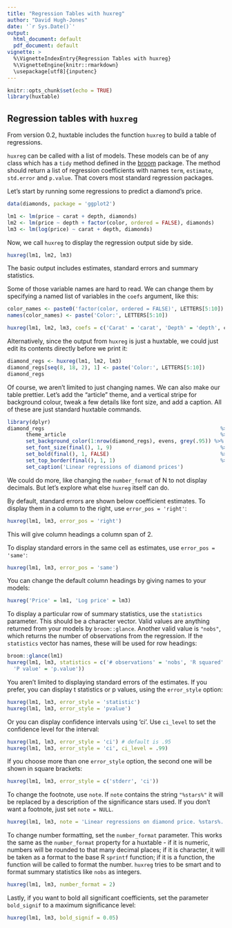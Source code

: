 ```yaml
---
title: "Regression Tables with huxreg"
author: "David Hugh-Jones"
date: '`r Sys.Date()`'
output: 
  html_document: default
  pdf_document: default
vignette: >
  %\VignetteIndexEntry{Regression Tables with huxreg}  
  %\VignetteEngine{knitr::rmarkdown}  
  \usepackage[utf8]{inputenc}
---
```


```r
knitr::opts_chunk$set(echo = TRUE)
library(huxtable)


```

## Regression tables with `huxreg`

From version 0.2, huxtable includes the function `huxreg` to build a table of regressions.

`huxreg` can be called with a list of models. These models can be of any class which has a `tidy` method defined
in the [broom](https://cran.r-project.org/?package=broom) package. The method should return a list of regression
coefficients with names `term`, `estimate`, `std.error` and `p.value`. That covers most standard regression packages.

Let's start by running some regressions to predict a diamond's price.

```r
data(diamonds, package = 'ggplot2')

lm1 <- lm(price ~ carat + depth, diamonds)
lm2 <- lm(price ~ depth + factor(color, ordered = FALSE), diamonds)
lm3 <- lm(log(price) ~ carat + depth, diamonds)
```

Now, we call `huxreg` to display the regression output side by side.

```r

huxreg(lm1, lm2, lm3)
```

The basic output includes estimates, standard errors and summary statistics. 

Some of those variable names are hard to read. We can change them by specifying a named list of variables in the
`coefs` argument, like this:


```r
color_names <- paste0('factor(color, ordered = FALSE)', LETTERS[5:10])
names(color_names) <- paste('Color:', LETTERS[5:10])

huxreg(lm1, lm2, lm3, coefs = c('Carat' = 'carat', 'Depth' = 'depth', color_names))
```

Alternatively, since the output from `huxreg` is just a huxtable, we could just edit its contents directly before we
print it:

```r
diamond_regs <- huxreg(lm1, lm2, lm3)
diamond_regs[seq(8, 18, 2), 1] <- paste('Color:', LETTERS[5:10])
diamond_regs
```

Of course, we aren't limited to just changing names. We can also make our table prettier. Let's add the "article" theme,
and a vertical stripe for background colour, tweak a few details like font size, and add a caption. All of these are just 
standard huxtable commands.

```r
library(dplyr)
diamond_regs                                                         %>% 
      theme_article                                                  %>% 
      set_background_color(1:nrow(diamond_regs), evens, grey(.95)) %>% 
      set_font_size(final(), 1, 9)                                   %>% 
      set_bold(final(), 1, FALSE)                                    %>%
      set_top_border(final(), 1, 1)                                  %>%
      set_caption('Linear regressions of diamond prices')

```

We could do more, like changing the `number_format` of N to not display decimals. But let's explore what else `huxreg` 
itself can do. 

By default, standard errors are shown below coefficient estimates. To display them in a column to the right, use
`error_pos = 'right'`:

```r
huxreg(lm1, lm3, error_pos = 'right')
```


This will give column headings a column span of 2.

To display standard errors in the same cell as estimates, use `error_pos = 'same'`:

```r
huxreg(lm1, lm3, error_pos = 'same')
```


You can change the default column headings by giving names to your models:

```r
huxreg('Price' = lm1, 'Log price' = lm3)
```


To display a particular row of summary statistics, use the `statistics` parameter. This should be a character vector.
Valid values are anything returned from your models by `broom::glance`. Another valid value is `"nobs"`, which 
returns the number of observations from the regression. If the `statistics` vector has names, these will be used for
row headings:

```r
broom::glance(lm1)
huxreg(lm1, lm3, statistics = c('# observations' = 'nobs', 'R squared' = 'r.squared', 'F statistic' = 'statistic',
  'P value' = 'p.value'))
```


You aren't limited to displaying standard errors of the estimates. If you prefer, you can display t statistics or
p values, using the `error_style` option:

```r
huxreg(lm1, lm3, error_style = 'statistic')
huxreg(lm1, lm3, error_style = 'pvalue')
```


Or you can display confidence intervals using 'ci'. Use `ci_level` to set the confidence level for the interval:

```r
huxreg(lm1, lm3, error_style = 'ci') # default is .95
huxreg(lm1, lm3, error_style = 'ci', ci_level = .99)
```


If you choose more than one `error_style` option, the second one will be shown in square brackets:

```r
huxreg(lm1, lm3, error_style = c('stderr', 'ci'))
```


To change the footnote, use `note`. If `note` contains the string `"%stars%"` it will be replaced by a description of the
significance stars used. If you don't want a footnote, just set `note = NULL`.

```r
huxreg(lm1, lm3, note = 'Linear regressions on diamond price. %stars%.')
```


To change number formatting, set the `number_format` parameter. This works the same as the `number_format` property
for a huxtable - if it is numeric, numbers will be rounded to that many decimal places; if it is character, it will be
taken as a format to the base R `sprintf` function; if it is a function, the function will be called to format the number. 
`huxreg` tries to be smart and to format summary statistics like `nobs` as integers.

```r
huxreg(lm1, lm3, number_format = 2)
```


Lastly, if you want to bold all significant coefficients, set the parameter `bold_signif` to a maximum significance level:

```r
huxreg(lm1, lm3, bold_signif = 0.05)
```

